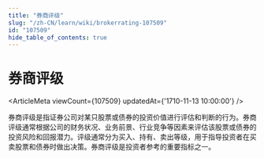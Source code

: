 ```yaml
---
title: "券商评级"
slug: "/zh-CN/learn/wiki/brokerrating-107509"
id: "107509"
hide_table_of_contents: true
---
```



# 券商评级

<ArticleMeta viewCount={107509} updatedAt={'1710-11-13 10:00:00'} />

券商评级是指证券公司对某只股票或债券的投资价值进行评估和判断的行为。券商评级通常根据公司的财务状况、业务前景、行业竞争等因素来评估该股票或债券的投资风险和回报潜力。评级通常分为买入、持有、卖出等级，用于指导投资者在买卖股票和债券时做出决策。券商评级是投资者参考的重要指标之一。
